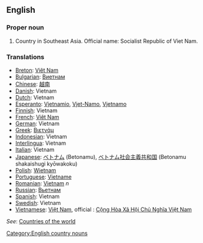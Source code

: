 ==English==
===Proper noun===

# Country in Southeast Asia. Official name: Socialist Republic of Viet Nam.
===Translations===
*[[Breton]]: [[Viêt Nam]]
*[[Bulgarian]]: [[Виетнам]]
*[[Chinese]]: [[越南]]
*[[Danish]]: Vietnam
*[[Dutch]]: Vietnam
*[[Esperanto]]: [[Vjetnamio]], [[Vjet-Namo]], [[Vjetnamo]]
*[[Finnish]]: Vietnam
*[[French]]: [[Viêt Nam]]
*[[German]]: Vietnam
*[[Greek]]: [[Βιετνάμ]]
*[[Indonesian]]: Vietnam
*[[Interlingua]]: Vietnam
*[[Italian]]: Vietnam
*[[Japanese]]: [[ベトナム]] (Betonamu), [[ベトナム]][[社会主義]][[共和国]] (Betonamu shakaishugi kyōwakoku)
*[[Polish]]: [[Wietnam]]
*[[Portuguese]]: [[Vietname]]
*[[Romanian]]: [[Vietnam]] ''n''
*[[Russian]]: [[Вьетнам]]
*[[Spanish]]: Vietnam
*[[Swedish]]: Vietnam
*[[Vietnamese]]: [[Việt Nam]], official : [[w:vi:Việt Nam|Cộng Hòa Xã Hội Chủ Nghĩa Việt Nam]]
''See'': [[Countries of the world]]
[[Category:English country nouns]]